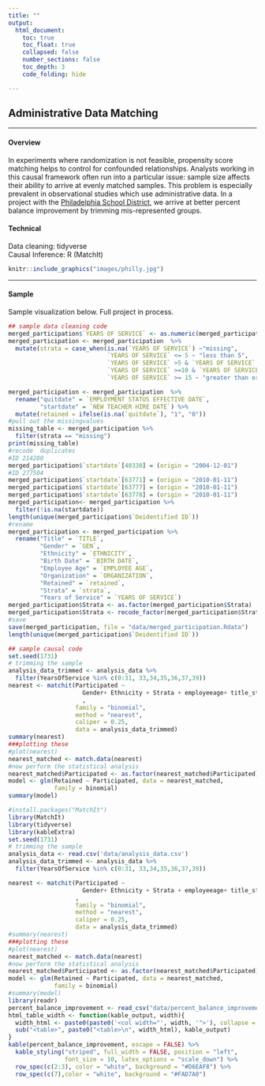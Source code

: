 ```yaml
---
title: ""
output: 
  html_document:
    toc: true
    toc_float: true
    collapsed: false
    number_sections: false
    toc_depth: 3
    code_folding: hide

---
```



## Administrative Data Matching

----

<div class="row">
<div class="col-sm-6">

#### Overview

In experiments where randomization is not feasible, propensity score matching helps to control for confounded relationships. Analysts working in this causal framework often run into a particular issue: sample size affects their ability to arrive at evenly matched samples. This problem is especially prevalent in observational studies which use administrative data. In a project with the <a href = "https://www.opendataphilly.org/" target = "_blank"> Philadelphia School District</a>, we arrive at better percent balance improvement by trimming mis-represented groups.


#### Technical
Data cleaning: tidyverse </br>
Causal Inference: R (MatchIt)

</div>
<div class="col-sm-6">

<a href="https://crumplab.github.io/psyc3400/">
```r
knitr::include_graphics("images/philly.jpg")
```
</a>

</div>
</div>

-----

<div class="row">
<div class="col-sm-6">

#### Sample


Sample visualization below. Full project in process.
</div>
<div class="col-sm-6">
```r

## sample data cleaning code
merged_participation$`YEARS OF SERVICE` <- as.numeric(merged_participation$`YEARS OF SERVICE`)
merged_participation <- merged_participation  %>%
  mutate(strata = case_when(is.na(`YEARS OF SERVICE`) ~"missing",
                            `YEARS OF SERVICE` <= 5 ~ "less than 5",
                            `YEARS OF SERVICE` >5 & `YEARS OF SERVICE` < 10 ~ "5 to less than 10 years",
                            `YEARS OF SERVICE` >=10 & `YEARS OF SERVICE` < 15 ~ "10 to 15 years",
                            `YEARS OF SERVICE` >= 15 ~ "greater than or equal to 15"))

merged_participation <- merged_participation  %>%
  rename("quitdate" = `EMPLOYMENT STATUS EFFECTIVE DATE`,
         "startdate" = `NEW TEACHER HIRE DATE`) %>%
  mutate(retained = ifelse(is.na(`quitdate`), "1", "0"))
#pull out the missingvalues
missing_table <- merged_participation %>%
  filter(strata == "missing")
print(missing_table)
#recode  duplicates
#ID 214280
merged_participation$`startdate`[40338] = (origin = "2004-12-01")
#ID 277504
merged_participation$`startdate`[63771] = (origin = "2010-01-11")
merged_participation$`startdate`[63777] = (origin = "2010-01-11")
merged_participation$`startdate`[63778] = (origin = "2010-01-11")
merged_participation<- merged_participation %>%
  filter(!is.na(startdate))
length(unique(merged_participation$`Deidentified ID`))
#rename
merged_participation <- merged_participation %>%
  rename("Title" = `TITLE`,
         "Gender" = `GEN`,
         "Ethnicity" = `ETHNICITY`,
         "Birth Date" = `BIRTH DATE`,
         "Employee Age" = `EMPLOYEE AGE`,
         "Organization" = `ORGANIZATION`,
         "Retained" = `retained`,
         "Strata" = `strata`,
         "Years of Service" = `YEARS OF SERVICE`)
merged_participation$Strata <- as.factor(merged_participation$Strata)
merged_participation$Strata <- recode_factor(merged_participation$Strata, `1` = "less than 5", `2` = "5 to less than 10 years", `3` = "10 to 15 years", `4` = "greater than or equal to 15")
#save
save(merged_participation, file = "data/merged_participation.Rdata")  
length(unique(merged_participation$`Deidentified ID`))

## sample causal code
set.seed(1731)
# trimming the sample
analysis_data_trimmed <- analysis_data %>%
  filter(YearsOfService %in% c(0:31, 33,34,35,36,37,39))
nearest <- matchit(Participated ~
                     Gender+ Ethnicity + Strata + employeeage+ title_status
                     ,
                   family = "binomial",
                   method = "nearest",
                   caliper = 0.25,
                   data = analysis_data_trimmed)
summary(nearest)
###plotting these
#plot(nearest)
nearest_matched <- match.data(nearest)
#now perform the statistical analysis
nearest_matched$Participated <- as.factor(nearest_matched$Participated)
model <- glm(Retained ~ Participated, data = nearest_matched,
             family = binomial)
summary(model)

```

```r


#install.packages("MatchIt")
library(MatchIt)
library(tidyverse)
library(kableExtra)
set.seed(1731)
# trimming the sample
analysis_data <- read.csv('data/analysis_data.csv')
analysis_data_trimmed <- analysis_data %>%
  filter(YearsOfService %in% c(0:31, 33,34,35,36,37,39))

nearest <- matchit(Participated ~
                     Gender+ Ethnicity + Strata + employeeage+ title_status
                   ,
                   family = "binomial",
                   method = "nearest",
                   caliper = 0.25,
                   data = analysis_data_trimmed)
#summary(nearest)
###plotting these
#plot(nearest)
nearest_matched <- match.data(nearest)
#now perform the statistical analysis
nearest_matched$Participated <- as.factor(nearest_matched$Participated)
model <- glm(Retained ~ Participated, data = nearest_matched,
             family = binomial)
#summary(model)
library(readr)
percent_balance_improvement <- read_csv("data/percent_balance_improvement.csv")
html_table_width <- function(kable_output, width){
  width_html <- paste0(paste0('<col width="', width, '">'), collapse = "\n")
  sub("<table>", paste0("<table>\n", width_html), kable_output)
}
kable(percent_balance_improvement, escape = FALSE) %>%
  kable_styling("striped", full_width = FALSE, position = "left",
                font_size = 10, latex_options = "scale_down") %>%
  row_spec(c(2:3), color = "white", background = "#D6EAF8") %>%
  row_spec(c(7),color = "white", background = "#FAD7A0")


```



